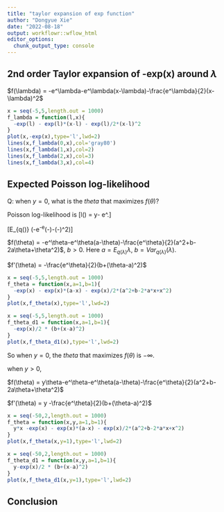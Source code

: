```yaml
---
title: "taylor expansion of exp function"
author: "Dongyue Xie"
date: "2022-08-18"
output: workflowr::wflow_html
editor_options:
  chunk_output_type: console
---
```



## 2nd order Taylor expansion of -exp(x) around $\lambda$

$f(\lambda) = -e^\lambda-e^\lambda(x-\lambda)-\frac{e^\lambda}{2}(x-\lambda)^2$

```r
x = seq(-5,5,length.out = 1000)
f_lambda = function(l,x){
  -exp(l) - exp(l)*(x-l) - exp(l)/2*(x-l)^2
}
plot(x,-exp(x),type='l',lwd=2)
lines(x,f_lambda(0,x),col='gray80')
lines(x,f_lambda(1,x),col=2)
lines(x,f_lambda(2,x),col=3)
lines(x,f_lambda(3,x),col=4)
```

## Expected Poisson log-likelihood

Q: when $y = 0$, what is the $theta$ that maximizes $f(\theta)$?

Poisson log-likelihood is 
\[l(\lambda) = y\lambda - e^\lambda.\]

\[E_{q(\lambda)} \left(-e^\theta-e^\theta(\lambda-\theta)-\frac{e^\theta}{2}(\lambda-\theta)^2\right)\]

$f(\theta) = -e^\theta-e^\theta(a-\theta)-\frac{e^\theta}{2}(a^2+b-2a\theta+\theta^2)$, $b>0$. Here $a = E_{q(\lambda)}\lambda$, $b = Var_{q(\lambda)}(\lambda)$.

$f'(\theta) = -\frac{e^\theta}{2}(b+(\theta-a)^2)$


```r
x = seq(-5,5,length.out = 1000)
f_theta = function(x,a=1,b=1){
  -exp(x) - exp(x)*(a-x) - exp(x)/2*(a^2+b-2*a*x+x^2)
}
plot(x,f_theta(x),type='l',lwd=2)
```

```r
x = seq(-5,5,length.out = 1000)
f_theta_d1 = function(x,a=1,b=1){
  -exp(x)/2 * (b+(x-a)^2)
}
plot(x,f_theta_d1(x),type='l',lwd=2)
```

So when $y=0$, the $theta$ that maximizes $f(\theta)$ is $-\infty$.

when $y > 0$,

$f(\theta) = y\theta-e^\theta-e^\theta(a-\theta)-\frac{e^\theta}{2}(a^2+b-2a\theta+\theta^2)$

$f'(\theta) = y -\frac{e^\theta}{2}(b+(\theta-a)^2)$


```r
x = seq(-50,2,length.out = 1000)
f_theta = function(x,y,a=1,b=1){
  y*x -exp(x) - exp(x)*(a-x) - exp(x)/2*(a^2+b-2*a*x+x^2)
}
plot(x,f_theta(x,y=1),type='l',lwd=2)
```

```r
x = seq(-50,2,length.out = 1000)
f_theta_d1 = function(x,y,a=1,b=1){
  y-exp(x)/2 * (b+(x-a)^2)
}
plot(x,f_theta_d1(x,y=1),type='l',lwd=2)
```

## Conclusion



